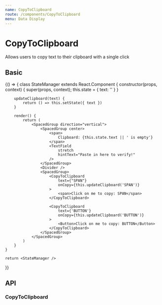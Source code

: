 ```yaml
---
name: CopyToClipboard
route: /components/CopyToClipboard
menu: Data Display
---
```



# CopyToClipboard

Allows users to copy text to their clipboard with a single click

## Basic

<Playground>
{() => {
	class StateManager extends React.Component {
		constructor(props, context) {
			super(props, context);
			this.state = { text: '' }
		}

    	updateClipboard(text) {
    		return () => this.setState({ text })
    	}

    	render() {
    		return (
    			<SpacedGroup direction="vertical">
    				<SpacedGroup center>
    					<span>
    						Clipboard: {this.state.text || ' is empty'}
    					</span>
    					<TextField
    						stretch
    						hintText="Paste in here to verify!"
    					/>
    				</SpacedGroup>
    				<Divider />
    				<SpacedGroup>
    					<CopyToClipboard
    						text={"SPAN"}
    						onCopy={this.updateClipboard('SPAN')}
    					>
    						<span>Click on me to copy: SPAN</span>
    					</CopyToClipboard>

    					<CopyToClipboard
    						text={'BUTTON'}
    						onCopy={this.updateClipboard('BUTTON')}
    					>
    						<Button>Click on me to copy: BUTTON</Button>
    					</CopyToClipboard>
    				</SpacedGroup>
    			</SpacedGroup>
    		)
    	}
    }

    return <StateManager />

}}

</Playground>

## API

### CopyToClipboard

<PropsTable of={CopyToClipboard} />
